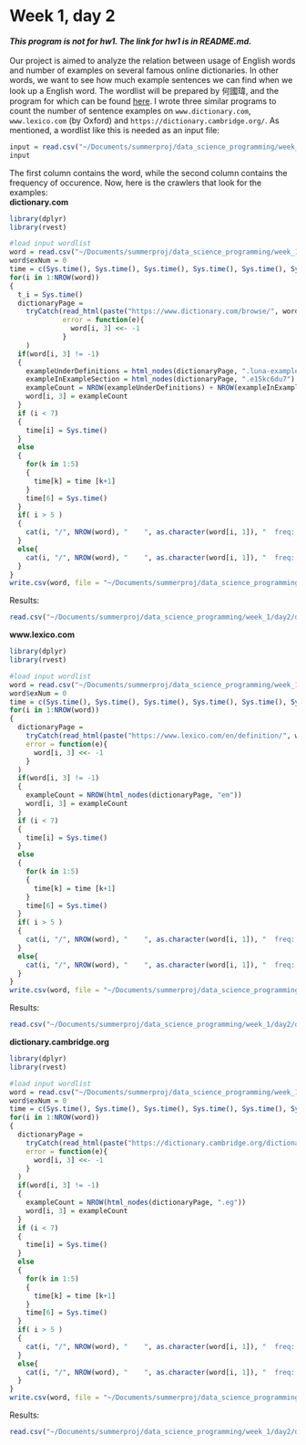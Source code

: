 # Week 1, day 2

***This program is not for hw1. The link for hw1 is in README.md.*** <br> <br>
Our project is aimed to analyze the relation between usage of English words and number of examples on several famous online dictionaries. In other words, we want to see how much example sentences we can find when we look up a English word. The wordlist will be prepared by 何國瑋, and the program for which can be found [here](https://b07901135.github.io/Data_Science_Programming/w1_thu/w1_thu_class.html). I wrote three similar programs to count the number of sentence examples on `www.dictionary.com`, `www.lexico.com` (by Oxford) and `https://dictionary.cambridge.org/`. As mentioned, a wordlist like this is needed as an input file:
```r
input = read.csv("~/Documents/summerproj/data_science_programming/week_1/day2/dictionary/sampletext.csv", header = FALSE)
input
```
The first column contains the word, while the second column contains the frequency of occurence. Now, here is the crawlers that look for the examples: <br>
**dictionary.com**
```r
library(dplyr)
library(rvest)

#load input wordlist
word = read.csv("~/Documents/summerproj/data_science_programming/week_1/day2/dictionary/sampletext.csv", header = TRUE)
word$exNum = 0
time = c(Sys.time(), Sys.time(), Sys.time(), Sys.time(), Sys.time(), Sys.time() )
for(i in 1:NROW(word))
{
  t_i = Sys.time()
  dictionaryPage = 
    tryCatch(read_html(paste("https://www.dictionary.com/browse/", word[i, 1], sep = "")),
             error = function(e){
               word[i, 3] <<- -1
             }
    )
  if(word[i, 3] != -1)
  {
    exampleUnderDefinitions = html_nodes(dictionaryPage, ".luna-example") 
    exampleInExampleSection = html_nodes(dictionaryPage, ".e15kc6du7") 
    exampleCount = NROW(exampleUnderDefinitions) + NROW(exampleInExampleSection)
    word[i, 3] = exampleCount
  }
  if (i < 7)
  {
    time[i] = Sys.time()
  }
  else
  {
    for(k in 1:5)
    {
      time[k] = time [k+1]
    }
    time[6] = Sys.time()
  }
  if( i > 5 )
  {
    cat(i, "/", NROW(word), "    ", as.character(word[i, 1]), "  freq: ", word[i, 2], "    ex = ", word[i, 3], "   ETA:", (time[6] - time[1]) / 5 * ( NROW(word) - i ) , "s \n")
  }
  else{
    cat(i, "/", NROW(word), "    ", as.character(word[i, 1]), "  freq: ", word[i, 2], "    ex = ", word[i, 3], "\n")
  }
}
write.csv(word, file = "~/Documents/summerproj/data_science_programming/week_1/day2/dictionary/dictionary_com_output_sample.csv")
```
Results:
```r
read.csv("~/Documents/summerproj/data_science_programming/week_1/day2/dictionary/dictionary_com_output_sample.csv")
```
**www.lexico.com**
```r
library(dplyr)
library(rvest)

#load input wordlist
word = read.csv("~/Documents/summerproj/data_science_programming/week_1/day2/dictionary/sampletext.csv", header = TRUE)
word$exNum = 0
time = c(Sys.time(), Sys.time(), Sys.time(), Sys.time(), Sys.time(), Sys.time() )
for(i in 1:NROW(word))
{
  dictionaryPage = 
    tryCatch(read_html(paste("https://www.lexico.com/en/definition/", word[i, 1], sep = "")),
    error = function(e){
      word[i, 3] <<- -1
    }
  )
  if(word[i, 3] != -1)
  {
    exampleCount = NROW(html_nodes(dictionaryPage, "em")) 
    word[i, 3] = exampleCount
  }
  if (i < 7)
  {
    time[i] = Sys.time()
  }
  else
  {
    for(k in 1:5)
    {
      time[k] = time [k+1]
    }
    time[6] = Sys.time()
  }
  if( i > 5 )
  {
    cat(i, "/", NROW(word), "    ", as.character(word[i, 1]), "  freq: ", word[i, 2], "    ex = ", word[i, 3], "   ETA:", (time[6] - time[1]) / 5 * ( NROW(word) - i ) , "s \n")
  }
  else{
    cat(i, "/", NROW(word), "    ", as.character(word[i, 1]), "  freq: ", word[i, 2], "    ex = ", word[i, 3], "\n")
  }
}
write.csv(word, file = "~/Documents/summerproj/data_science_programming/week_1/day2/dictionary/oxford_output_sample.csv")
```
Results:
```r
read.csv("~/Documents/summerproj/data_science_programming/week_1/day2/dictionary/oxford_output_sample.csv")
```
**dictionary.cambridge.org**
```r
library(dplyr)
library(rvest)

#load input wordlist
word = read.csv("~/Documents/summerproj/data_science_programming/week_1/day2/dictionary/sampletext.csv", header = TRUE)
word$exNum = 0
time = c(Sys.time(), Sys.time(), Sys.time(), Sys.time(), Sys.time(), Sys.time() )
for(i in 1:NROW(word))
{
  dictionaryPage = 
    tryCatch(read_html(paste("https://dictionary.cambridge.org/dictionary/english/", word[i, 1], sep = "")),
    error = function(e){
      word[i, 3] <<- -1
    }
  )
  if(word[i, 3] != -1)
  {
    exampleCount = NROW(html_nodes(dictionaryPage, ".eg")) 
    word[i, 3] = exampleCount
  }
  if (i < 7)
  {
    time[i] = Sys.time()
  }
  else
  {
    for(k in 1:5)
    {
      time[k] = time [k+1]
    }
    time[6] = Sys.time()
  }
  if( i > 5 )
  {
    cat(i, "/", NROW(word), "    ", as.character(word[i, 1]), "  freq: ", word[i, 2], "    ex = ", word[i, 3], "   ETA:", (time[6] - time[1]) / 5 * ( NROW(word) - i ) , "s \n")
  }
  else{
    cat(i, "/", NROW(word), "    ", as.character(word[i, 1]), "  freq: ", word[i, 2], "    ex = ", word[i, 3], "\n")
  }
}
write.csv(word, file = "~/Documents/summerproj/data_science_programming/week_1/day2/dictionary/cambridge_output_sample.csv")
```
Results:
```r
read.csv("~/Documents/summerproj/data_science_programming/week_1/day2/dictionary/cambridge_output_sample.csv")
```
